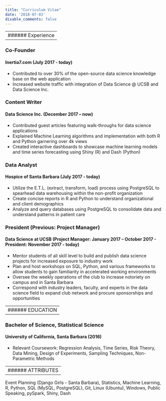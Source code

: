 ```yaml
---
title: "Curriculum Vitae"
date: '2018-07-03'
disable_comments: false
---
```


---
###### Experience
---

### Co-Founder

#### Inertia7.com (July 2017 - today)

+ Contributed to over 30% of the open-source data science knowledge base on the web
application
+ Increased website traffic with integration of Data Science @ UCSB and Data Science Inc.


### Content Writer
#### Data Science Inc. (December 2017 – now)
+ Contributed guest articles featuring walk-throughs for data science applications
+ Explained Machine Learning algorithms and implementation with both R and Python garnering over 4k views
+ Created interactive dashboards to showcase machine learning models and time series forecasting using Shiny (R) and Dash (Python)

### Data Analyst
#### Hospice of Santa Barbara (July 2017 - today)

+ Utilize the E.T.L. (extract, transform, load) process using PostgreSQL to spearhead data warehousing within the non-profit organization
+ Create concise reports in R and Python to understand organizational and client demographics
+ Analyze and query databases using PostgreSQL to consolidate data and understand patterns in patient care

### President (Previous: Project Manager)
####  Data Science at UCSB (Project Manager: January 2017 – October 2017 - President: November 2017 - today)

+ Mentor students of all skill level to build and publish data science projects for increased exposure to industry work
+ Plan and host workshops on SQL, Python, and various frameworks to allow students to gain familiarity in accelerated working environments
+ Oversee the weekly operations of the club to increase notoriety on campus and in Santa Barbara
+ Correspond with industry leaders, faculty, and experts in the data science field to expand club network and procure sponsorships and opportunities

---
###### EDUCATION
---

### Bachelor of Science, Statistical Science 
#### University of California, Santa Barbara (2016)

+ Relevant Coursework: Regression Analysis, Time Series, Risk Theory, Data Mining, Design of
Experiments, Sampling Techniques, Non-Parametric Methods

---
###### ATTRIBUTES
---

Event Planning (Django Girls - Santa Barbara), Statistics, Machine Learning, R, Python, SQL (MySQL, PostgreSQL), Git, Linux (Ubuntu), Windows, Public Speaking, pySpark, Shiny, Dash